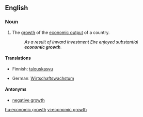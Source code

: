 ==English==

===Noun===
{{en-noun|sg=[[economic]] [[growth]]|-}}

# The [[growth]] of the [[economic output]] of a country.
#: ''As a result of inward investment Eire enjoyed substantial '''economic growth'''.''

====Translations====
{{trans-top|growth}}
*Finnish: [[talouskasvu]]
{{trans-mid}}
*German: [[Wirtschaftswachstum]] {{n}}
{{trans-bottom}}

====Antonyms====
*[[negative growth]]

[[hu:economic growth]]
[[vi:economic growth]]